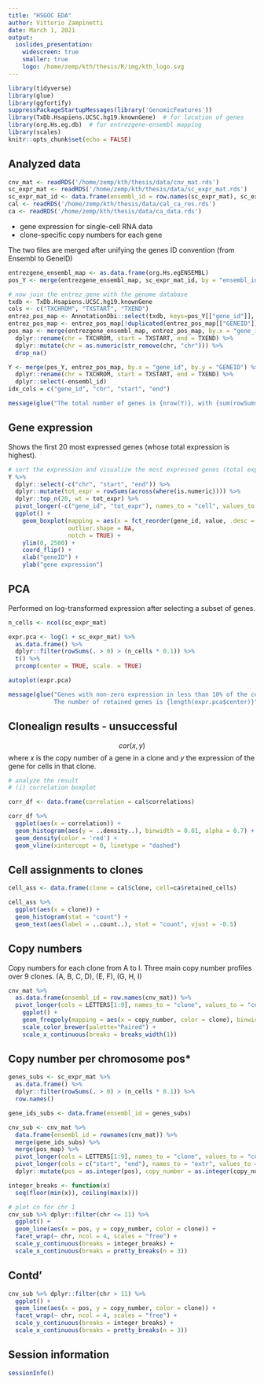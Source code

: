```yaml
---
title: "HSGOC EDA"
author: Vittorio Zampinetti
date: March 1, 2021
output: 
  ioslides_presentation:
    widescreen: true
    smaller: true
    logo: /home/zemp/kth/thesis/R/img/kth_logo.svg
---
```


```r
library(tidyverse)
library(glue)
library(ggfortify)
suppressPackageStartupMessages(library('GenomicFeatures'))
library(TxDb.Hsapiens.UCSC.hg19.knownGene)  # for location of genes
library(org.Hs.eg.db)  # for entrezgene-ensembl mapping
library(scales)
knitr::opts_chunk$set(echo = FALSE)
```

## Analyzed data

```r
cnv_mat <- readRDS('/home/zemp/kth/thesis/data/cnv_mat.rds')
sc_expr_mat <- readRDS('/home/zemp/kth/thesis/data/sc_expr_mat.rds')
sc_expr_mat_id <- data.frame(ensembl_id = row.names(sc_expr_mat), sc_expr_mat)
cal <- readRDS('/home/zemp/kth/thesis/data/cal_ca_res.rds')
ca <- readRDS('/home/zemp/kth/thesis/data/ca_data.rds')
```

- gene expression for single-cell RNA data
- clone-specific copy numbers for each gene

The two files are merged after unifying the genes ID convention (from Ensembl to GeneID)

```r
entrezgene_ensembl_map <- as.data.frame(org.Hs.egENSEMBL)
pos_Y <- merge(entrezgene_ensembl_map, sc_expr_mat_id, by = "ensembl_id")

# now join the entrez_gene with the genome database
txdb <- TxDb.Hsapiens.UCSC.hg19.knownGene
cols <- c("TXCHROM", "TXSTART", "TXEND")
entrez_pos_map <- AnnotationDbi::select(txdb, keys=pos_Y[["gene_id"]], columns=cols, keytype="GENEID")
entrez_pos_map <- entrez_pos_map[!duplicated(entrez_pos_map[["GENEID"]]),]
pos_map <- merge(entrezgene_ensembl_map, entrez_pos_map, by.x = "gene_id", by.y = "GENEID") %>%
  dplyr::rename(chr = TXCHROM, start = TXSTART, end = TXEND) %>%
  dplyr::mutate(chr = as.numeric(str_remove(chr, "chr"))) %>%
  drop_na()

Y <- merge(pos_Y, entrez_pos_map, by.x = "gene_id", by.y = "GENEID") %>%
  dplyr::rename(chr = TXCHROM, start = TXSTART, end = TXEND) %>%
  dplyr::select(-ensembl_id)
idx_cols = c("gene_id", "chr", "start", "end")
```
```r
message(glue("The total number of genes is {nrow(Y)}, with {sum(rowSums(dplyr::select(Y,-all_of(idx_cols))) > 0)} expressed genes"))
```

## Gene expression
Shows the first 20 most expressed genes (whose total expression is highest).

```r
# sort the expression and visualize the most expressed genes (total expression)
Y %>%
  dplyr::select(-c("chr", "start", "end")) %>%
  dplyr::mutate(tot_expr = rowSums(across(where(is.numeric)))) %>%
  dplyr::top_n(20, wt = tot_expr) %>%
  pivot_longer(-c("gene_id", "tot_expr"), names_to = "cell", values_to = "value") %>%
  ggplot() +
    geom_boxplot(mapping = aes(x = fct_reorder(gene_id, value, .desc = TRUE), y = value),
                 outlier.shape = NA,
                 notch = TRUE) +
    ylim(0, 2500) +
    coord_flip() +
    xlab("geneID") +
    ylab("gene expression")
```

<!-- ## Log-tot-expr -->

<!-- ```{r echo=FALSE} -->
<!-- Y %>% -->
<!--   dplyr::select(-c("chr", "start", "end")) %>% -->
<!--   dplyr::mutate(tot_expr = rowSums(across(where(is.numeric)))) %>% -->
<!--   dplyr::filter(tot_expr > 0) %>% -->
<!--   dplyr::select(gene_id, tot_expr) %>% -->
<!--   ggplot(mapping = aes(x = fct_reorder(gene_id, tot_expr, .desc = TRUE), y = log(tot_expr))) + -->
<!--     geom_point() + -->
<!--     labs(x = "genes", y = "log-total-expr") + -->
<!--     theme(axis.ticks.x = element_blank(), -->
<!--           axis.text.x = element_blank()) -->

<!-- ## FIXME add grid -->
<!-- ``` -->

## PCA

Performed on log-transformed expression after selecting a subset of genes.
```r
n_cells <- ncol(sc_expr_mat)

expr.pca <- log(1 + sc_expr_mat) %>%
  as.data.frame() %>%
  dplyr::filter(rowSums(. > 0) > (n_cells * 0.1)) %>%
  t() %>%
  prcomp(center = TRUE, scale. = TRUE)

autoplot(expr.pca)

message(glue("Genes with non-zero expression in less than 10% of the cells are filtered out
             The number of retained genes is {length(expr.pca$center)}"))
```

## Clonealign results - unsuccessful

$$
cor(x, y)
$$
where $x$ is the copy number of a gene in a clone and $y$ the expression of the gene for cells in that clone. 

```r
# analyze the result
# (i) correlation boxplot

corr_df <- data.frame(correlation = cal$correlations)

corr_df %>%
  ggplot(aes(x = correlation)) +
  geom_histogram(aes(y = ..density..), binwidth = 0.01, alpha = 0.7) +
  geom_density(color = 'red') +
  geom_vline(xintercept = 0, linetype = "dashed")
```

## Cell assignments to clones

```r
cell_ass <- data.frame(clone = cal$clone, cell=ca$retained_cells)

cell_ass %>%
  ggplot(aes(x = clone)) +
  geom_histogram(stat = "count") +
  geom_text(aes(label = ..count..), stat = "count", vjust = -0.5)

```

## Copy numbers
Copy numbers for each clone from A to I. Three main copy number profiles over 9 clones.
(A, B, C, D), (E, F), (G, H, I)

```r
cnv_mat %>% 
  as.data.frame(ensembl_id = row.names(cnv_mat)) %>%
  pivot_longer(cols = LETTERS[1:9], names_to = "clone", values_to = "copy_number") %>%
    ggplot() +
    geom_freqpoly(mapping = aes(x = copy_number, color = clone), binwidth = 1) +
    scale_color_brewer(palette="Paired") +
    scale_x_continuous(breaks = breaks_width(1))
```

## Copy number per chromosome pos*

```r
genes_subs <- sc_expr_mat %>%
  as.data.frame() %>%
  dplyr::filter(rowSums(. > 0) > (n_cells * 0.1)) %>%
  row.names()

gene_ids_subs <- data.frame(ensembl_id = genes_subs)

cnv_sub <- cnv_mat %>%
  data.frame(ensembl_id = rownames(cnv_mat)) %>%
  merge(gene_ids_subs) %>%
  merge(pos_map) %>%
  pivot_longer(cols = LETTERS[1:9], names_to = "clone", values_to = "copy_number") %>%
  pivot_longer(cols = c("start", "end"), names_to = "extr", values_to = "pos") %>%
  dplyr::mutate(pos = as.integer(pos), copy_number = as.integer(copy_number))

```

```r
integer_breaks <- function(x)
  seq(floor(min(x)), ceiling(max(x)))

# plot cn for chr 1
cnv_sub %>% dplyr::filter(chr <= 11) %>%
  ggplot() +
  geom_line(aes(x = pos, y = copy_number, color = clone)) +
  facet_wrap(~ chr, ncol = 4, scales = "free") +
  scale_y_continuous(breaks = integer_breaks) +
  scale_x_continuous(breaks = pretty_breaks(n = 3))
```   

## Contd'

```r
cnv_sub %>% dplyr::filter(chr > 11) %>%
  ggplot() +
  geom_line(aes(x = pos, y = copy_number, color = clone)) +
  facet_wrap(~ chr, ncol = 4, scales = "free") +
  scale_y_continuous(breaks = integer_breaks) +
  scale_x_continuous(breaks = pretty_breaks(n = 3))
```
<!-- ## Clonealign copy numbers -->

<!-- ```{r} -->
<!-- # suppressPackageStartupMessages(library(clonealign)) -->
<!-- # library(SingleCellExperiment) -->
<!-- # sce <- SingleCellExperiment(sc_expr_ret) -->
<!-- #  -->
<!-- # cnv_pos <- merge(data.frame(ensembl_id = rownames(cnv_mat), cnv_mat), entrezgene_ensembl_map, by = "ensembl_id") %>% -->
<!-- #   merge(y = entrez_pos_map, by.x = "gene_id", by.y = "GENEID") %>% -->
<!-- #   dplyr::filter(ensembl_id %in% rownames(sc_expr_ret)) %>% -->
<!-- #   drop_na() %>% -->
<!-- #   dplyr::distinct(ensembl_id, .keep_all = TRUE) %>% -->
<!-- #   dplyr::select(chr = TXCHROM, start_pos = TXSTART, end_pos = TXEND, A:H) %>% -->
<!-- #   dplyr::mutate(chr = str_remove(chr, "chr")) -->
<!-- #  -->
<!-- # rowData(sce) <- cnv_pos -->
<!-- ``` -->
<!-- ```{r} -->
<!-- # plot_clonealign(sce, cal$clone, cnv_mat, -->
<!-- #                 chromosome = "1", -->
<!-- #                 chr_str = "chr", -->
<!-- #                 start_str = "start_pos", -->
<!-- #                 end_str = "end_pos") -->
<!-- ``` -->

## Session information

```r
sessionInfo()
```
